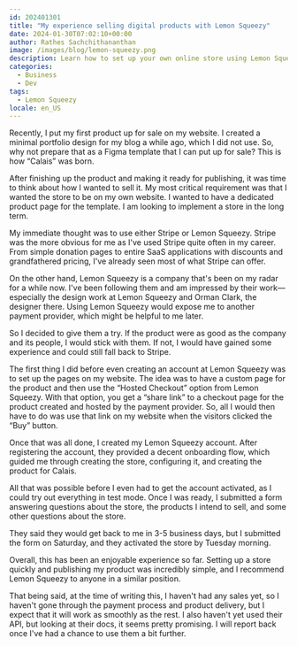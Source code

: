 ```yaml
---
id: 202401301
title: "My experience selling digital products with Lemon Squeezy"
date: 2024-01-30T07:02:10+00:00
author: Rathes Sachchithananthan
image: /images/blog/lemon-squeezy.png
description: Learn how to set up your own online store using Lemon Squeezy for payment processing. Read about their experience and see if it's a good fit for you.
categories:
  - Business
  - Dev
tags:
  - Lemon Squeezy
locale: en_US
---
```


Recently, I put my first product up for sale on my website. I created a minimal portfolio design for my blog a while ago, which I did not use. So, why not prepare that as a Figma template that I can put up for sale? This is how “Calais” was born.

After finishing up the product and making it ready for publishing, it was time to think about how I wanted to sell it. My most critical requirement was that I wanted the store to be on my own website. I wanted to have a dedicated product page for the template. I am looking to implement a store in the long term.

My immediate thought was to use either Stripe or Lemon Squeezy. Stripe was the more obvious for me as I've used Stripe quite often in my career. From simple donation pages to entire SaaS applications with discounts and grandfathered pricing, I've already seen most of what Stripe can offer.

On the other hand, Lemon Squeezy is a company that's been on my radar for a while now. I've been following them and am impressed by their work—especially the design work at Lemon Squeezy and Orman Clark, the designer there. Using Lemon Squeezy would expose me to another payment provider, which might be helpful to me later.

So I decided to give them a try. If the product were as good as the company and its people, I would stick with them. If not, I would have gained some experience and could still fall back to Stripe.

The first thing I did before even creating an account at Lemon Squeezy was to set up the pages on my website. The idea was to have a custom page for the product and then use the “Hosted Checkout” option from Lemon Squeezy. With that option, you get a “share link” to a checkout page for the product created and hosted by the payment provider. So, all I would then have to do was use that link on my website when the visitors clicked the “Buy” button.

Once that was all done, I created my Lemon Squeezy account. After registering the account, they provided a decent onboarding flow, which guided me through creating the store, configuring it, and creating the product for Calais.

All that was possible before I even had to get the account activated, as I could try out everything in test mode. Once I was ready, I submitted a form answering questions about the store, the products I intend to sell, and some other questions about the store.

They said they would get back to me in 3-5 business days, but I submitted the form on Saturday, and they activated the store by Tuesday morning.

Overall, this has been an enjoyable experience so far. Setting up a store quickly and publishing my product was incredibly simple, and I recommend Lemon Squeezy to anyone in a similar position.

That being said, at the time of writing this, I haven't had any sales yet, so I haven't gone through the payment process and product delivery, but I expect that it will work as smoothly as the rest. I also haven't yet used their API, but looking at their docs, it seems pretty promising. I will report back once I've had a chance to use them a bit further.